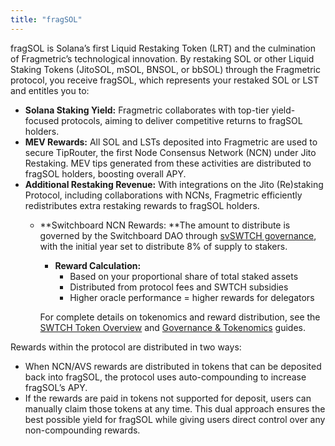 ```yaml
---
title: "fragSOL"
---
```


fragSOL is Solana’s first Liquid Restaking Token (LRT) and the culmination of Fragmetric’s technological innovation. By restaking SOL or other Liquid Staking Tokens (JitoSOL, mSOL, BNSOL, or bbSOL) through the Fragmetric protocol, you receive fragSOL, which represents your restaked SOL or LST and entitles you to:

- **Solana Staking Yield:** Fragmetric collaborates with top-tier yield-focused protocols, aiming to deliver competitive returns to fragSOL holders.
- **MEV Rewards:** All SOL and LSTs deposited into Fragmetric are used to secure TipRouter, the first Node Consensus Network (NCN) under Jito Restaking. MEV tips generated from these activities are distributed to fragSOL holders, boosting overall APY.
- **Additional Restaking Revenue:** With integrations on the Jito (Re)staking Protocol, including collaborations with NCNs, Fragmetric efficiently redistributes extra restaking rewards to fragSOL holders.
  - **Switchboard NCN Rewards: **The amount to distribute is governed by the Switchboard DAO through [svSWTCH governance](https://github.com/switchboard-xyz/gitbook-on-demand/blob/main/switchboard-protocol/governance-and-tokenomics.md), with the initial year set to distribute 8% of supply to stakers.
    - **Reward Calculation:**
      - Based on your proportional share of total staked assets
      - Distributed from protocol fees and SWTCH subsidies
      - Higher oracle performance = higher rewards for delegators

    For complete details on tokenomics and reward distribution, see the [SWTCH Token Overview](https://github.com/switchboard-xyz/gitbook-on-demand/blob/main/switchboard-protocol/swtch-token-overview.md) and [Governance & Tokenomics](https://github.com/switchboard-xyz/gitbook-on-demand/blob/main/switchboard-protocol/governance-and-tokenomics.md) guides.

<Info>
  Rewards within the protocol are distributed in two ways: 

  - When NCN/AVS rewards are distributed in tokens that can be deposited back into fragSOL, the protocol uses auto-compounding to increase fragSOL’s APY. 
  - If the rewards are paid in tokens not supported for deposit, users can manually claim those tokens at any time. This dual approach ensures the best possible yield for fragSOL while giving users direct control over any non-compounding rewards.
</Info>